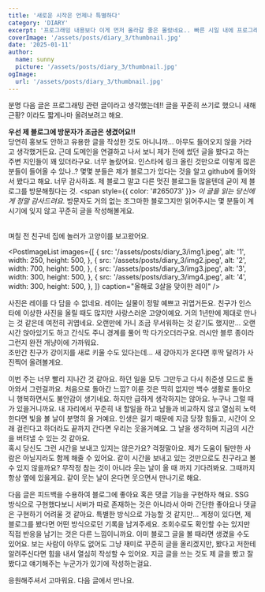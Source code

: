 ```yaml
---
title: '새로운 시작은 언제나 특별하다'
category: 'DIARY'
excerpt: '프로그래밍 내용보다 이게 먼저 올라갈 줄은 몰랐네요.. 빠른 시일 내에 프로그래밍 관련 게시글이 올라갑니다.'
coverImage: '/assets/posts/diary_3/thumbnail.jpg'
date: '2025-01-11'
author:
  name: sunny
  picture: '/assets/posts/diary_3/thumbnail.jpg'
ogImage:
  url: '/assets/posts/diary_3/thumbnail.jpg'
---
```


분명 다음 글은 프로그래밍 관련 글이라고 생각했는데!! 글을 꾸준히 쓰기로 했으니 새해 근황?
이라도 짧게나마 올려보려고 해요.

**우선 제 블로그에 방문자가 조금은 생겼어요!!** <br />
당연히 홍보도 안하고 유용한 글을 작성한 것도 아니니까... 아무도 들어오지 않을 거라고 생각했거든요.
근데 도메인을 연결하고 나서 보니 제가 전에 썼던 글을 봤다고 하는 주변 지인들이 꽤 있더라구요. 너무 놀랐어요.
인스타에 링크 올린 것만으로 이렇게 많은 분들이 들어올 수 있나..? 몇몇 분들은 제가 블로그가 있다는 것을 알고
github에 들어와서 봤다고 해요. 너무 감사하죠. 제 블로그 말고 다른 멋진 블로그들 많을텐데 굳이 제 블로그를
방문해줬다는 것. <span style={{ color: '#265073' }}> _이 글을 읽는 당신에게 정말 감사드려요._ </span> 방문자도 거의 없는 조그마한 블로그지만 읽어주시는
몇 분들이 계시기에 잊지 않고 꾸준히 글을 작성해볼게요.

<br />
며칠 전 친구네 집에 놀러가 고양이를 보고왔어요.

<PostImageList
  images={[
    {
      src: '/assets/posts/diary_3/img1.jpeg',
      alt: '1',
      width: 250,
      height: 500,
    },
    {
      src: '/assets/posts/diary_3/img2.jpeg',
      alt: '2',
      width: 700,
      height: 500,
    },
    {
      src: '/assets/posts/diary_3/img3.jpeg',
      alt: '3',
      width: 300,
      height: 500,
    },
    {
      src: '/assets/posts/diary_3/img4.jpeg',
      alt: '4',
      width: 300,
      height: 500,
    },
  ]}
  caption="올해로 3살을 맞이한 레이"
/>

사진은 레이를 다 담을 수 없네요. 레이는 실물이 정말 예쁘고 귀엽거든요. 친구가 인스타에 이상한 사진을
올릴 때도 많지만 사랑스러운 고양이예요. 거의 1년만에 제대로 만나는 것 같은데 여전히 귀엽네요. 오랜만에
가니 조금 무서워하는 것 같기도 했지만... 오랜 시간 앉아있기도 하고 간식도 주니 경계를 풀어 막 다가오더라구요.
러시안 블루 종이라 그런지 완전 개냥이에 가까워요. <br />
조만간 친구가 강이지를 새로 키울 수도 있다는데... 새 강아지가 온다면 후딱 달려가 사진찍어 올려볼게요.

이번 주는 너무 빨리 지나간 것 같아요. 하던 일을 모두 그만두고 다시 취준생 모드로 돌아와서 그런걸까요.
처음으로 돌아간 느낌? 이룬 것은 딱히 없지만 백수 생활로 돌아오니 행복하면서도 불안감이 생기네요. 하지만
급하게 생각하지는 않아요. 누구나 그럴 때가 있을거니까요. 내 자리에서 꾸준히 내 할일을 하고 남들과 비교하지 않고 열심히 노력한다면 빛을 볼
날이 분명히 올 거예요. 인생은 길기 때문에 지금 당장 힘들고, 시간이 오래 걸린다고 하더라도 끝까지 간다면
우리는 웃을거예요. 그 날을 생각하며 지금의 시간을 버텨낼 수 있는 것 같아요. <br />
혹시 당신도 그런 시간을 보내고 있지는 않은가요? 걱정말아요. 제가 도움이 될만한 사람은 아닐지라도 함께 해줄 수 있어요. 같이 시간을 보내고 있는 것만으로도
친구라고 볼 수 있지 않을까요? 무작정 참는 것이 아니라 웃는 날이 올 때 까지 기다려봐요. 그때까지 항상 옆에
있을게요. 같이 웃는 날이 온다면 웃으면서 만나기로 해요.

다음 글은 피드백을 수용하여 블로그에 좋아요 혹은 댓글 기능을 구현하자 해요. SSG 방식으로 구현했다보니
서버가 따로 존재하는 것은 아니라서 아마 간단한 좋아요나 댓글은 구현하기 어려울 것 같아요. 특별한 방식으로
가능할 것 같지만... 계정이 있다면, 제 블로그를 봤다면 어떤 방식으로던 기록을 남겨주세요. 조회수로도 확인할
수는 있지만 직접 반응을 남기는 것은 다른 느낌이니까요. 이미 블로그 글을 볼 때라면 생겼을 수도 있어요. 보는
사람이 아무도 없어도 그냥 재미로 꾸준히 글을 올리겠지만, 봤다고 저한테 알려주신다면 힘을 내서 열심히 작성할
수 있어요. 지금 글을 쓰는 것도 제 글을 봤고 잘 봤다고 얘기해주는 누군가가 있기에 작성하는걸요.

응원해주셔서 고마워요. 다음 글에서 만나요.
